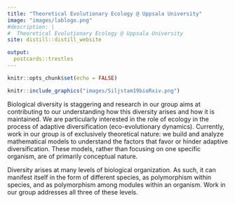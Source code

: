 ```yaml
---
title: "Theoretical Evolutionary Ecology @ Uppsala University"
image: "images/lablogo.png"
#description: |
#  Theoretical Evolutionary Ecology @ Uppsala University
site: distill::distill_website

output:
  postcards::trestles
---
```


```r
knitr::opts_chunk$set(echo = FALSE)
```

::: {.floatting}
```r
knitr::include_graphics("images/Siljstam19bioRxiv.png")
```
Biological diversity is staggering and research in our group aims at contributing to our understanding how this diversity arises and how it is maintained. We are particularly interested in the role of ecology in the process of adaptive diversification (eco-evolutionary dynamics). Currently, work in our group is of exclusively theoretical nature: we build and analyze mathematical models to understand the factors that favor or hinder adaptive diversification. These models, rather than focusing on one specific organism, are of primarily conceptual nature.

Diversity arises at many levels of biological organization. As such, it can manifest itself in the form of different species, as polymorphism within species, and as polymorphism among modules within an organism. Work in our group addresses all three of these levels.
:::





